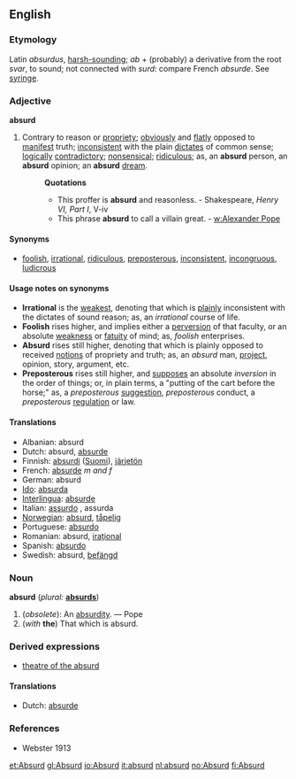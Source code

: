 ==English==

===Etymology===
Latin ''absurdus'', [[harsh-sounding]]; ''ab'' + (probably) a derivative from the root ''svar'', to sound; not connected with ''surd'': compare French ''absurde''.  See [[syringe]].

===Adjective===
'''absurd'''

#Contrary to reason or [[propriety]]; [[obviously]] and [[flatly]] opposed to [[manifest]] truth; [[inconsistent]] with the plain [[dictates]] of common sense; [[logically]] [[contradictory]]; [[nonsensical]]; [[ridiculous]]; as, an '''absurd''' person, an '''absurd''' opinion; an '''absurd''' [[dream]].
#:'''Quotations'''
#:*This proffer is '''absurd''' and reasonless. - Shakespeare, ''Henry VI, Part I'', V-iv
#:*This phrase '''absurd''' to call a villain great. - [[w:Alexander Pope]]

====Synonyms====
*[[foolish]], [[irrational]], [[ridiculous]], [[preposterous]], [[inconsistent]], [[incongruous]], [[ludicrous]]

====Usage notes on synonyms====
*'''Irrational''' is the [[weakest]], denoting that which is [[plainly]] inconsistent with the dictates of sound reason; as, an ''irrational'' course of life. 
*'''Foolish''' rises higher, and implies either a [[perversion]] of that faculty, or an absolute [[weakness]] or [[fatuity]] of mind; as, ''foolish'' enterprises. 
*'''Absurd''' rises still higher, denoting that which is plainly opposed to received [[notions]] of propriety and truth; as, an ''absurd'' man, [[project]], opinion, story, argument, etc. 
*'''Preposterous''' rises still higher, and [[supposes]] an absolute ''inversion'' in the order of things; or, in plain terms, a "putting of the cart before the horse;" as, a ''preposterous'' [[suggestion]], ''preposterous'' conduct, a ''preposterous'' [[regulation]] or law.

====Translations====
*Albanian: absurd
*Dutch: absurd, [[absurde]]
*Finnish: [[absurdi]] ([[:fi:absurdi|Suomi]]), [[järjetön]]
*French: [[absurde]] ''m and f''
*German: absurd
*[[Ido]]: [[absurda]]
*[[Interlingua]]: [[absurde]]
*Italian: [[assurdo]] {{m}}, assurda {{f}}
*[[Norwegian]]: [[absurd]], [[tåpelig]]
*Portuguese: [[absurdo]]
*Romanian: absurd, [[iraţional]]
*Spanish: [[absurdo]]
*Swedish: absurd, [[befängd]]

===Noun===
'''absurd'''  (''plural:'' '''[[absurds]]''')
#(''obsolete''): An [[absurdity]]. &mdash; Pope
#(''with'' '''the''') That which is absurd.

===Derived expressions===
*[[theatre of the absurd]]

====Translations====
*Dutch: [[absurde]] {{n}}

===References===
*Webster 1913

[[et:Absurd]]
[[gl:Absurd]]
[[io:Absurd]]
[[it:absurd]]
[[nl:absurd]]
[[no:Absurd]]
[[fi:Absurd]]